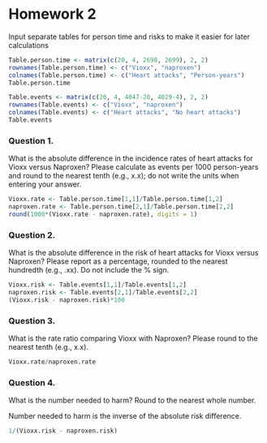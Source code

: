 Homework 2
========================================================

Input separate tables for person time and risks to make it easier for later calculations

```r
Table.person.time <- matrix(c(20, 4, 2698, 2699), 2, 2)
rownames(Table.person.time) <- c("Vioxx", "naproxen")
colnames(Table.person.time) <- c("Heart attacks", "Person-years")
Table.person.time

Table.events <- matrix(c(20, 4, 4047-20, 4029-4), 2, 2)
rownames(Table.events) <- c("Vioxx", "naproxen")
colnames(Table.events) <- c("Heart attacks", "No heart attacks")
Table.events
```

### Question 1.
What is the absolute difference in the incidence rates of heart attacks for Vioxx versus Naproxen? Please calculate as events per 1000 person-years and round to the nearest tenth (e.g., x.x); do not write the units when entering your answer.

```r
Vioxx.rate <- Table.person.time[1,1]/Table.person.time[1,2]
naproxen.rate <- Table.person.time[2,1]/Table.person.time[2,2]
round(1000*(Vioxx.rate - naproxen.rate), digits = 1)
```

### Question 2.
What is the absolute difference in the risk of heart attacks for Vioxx versus Naproxen? Please report as a percentage, rounded to the nearest hundredth (e.g., .xx). Do not include the % sign.

```r
Vioxx.risk <- Table.events[1,1]/Table.events[1,2]
naproxen.risk <- Table.events[2,1]/Table.events[2,2]
(Vioxx.risk - naproxen.risk)*100
```

### Question 3.
What is the rate ratio comparing Vioxx with Naproxen? Please round to the nearest tenth (e.g., x.x).

```r
Vioxx.rate/naproxen.rate
```

### Question 4.
What is the number needed to harm? Round to the nearest whole number.

Number needed to harm is the inverse of the absolute risk difference.
```r
1/(Vioxx.risk - naproxen.risk)
```
